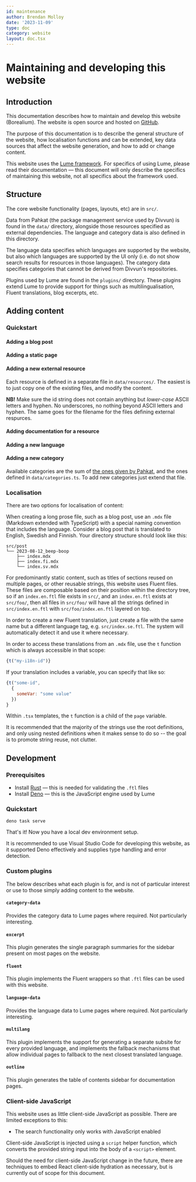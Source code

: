 ```yaml
---
id: maintenance
author: Brendan Molloy
date: '2023-11-09'
type: doc
category: website
layout: doc.tsx
---
```


# Maintaining and developing this website
## Introduction

This documentation describes how to maintain and develop this website (Borealium). The website is open source and hosted on [GitHub](https://github.com/borealium/borealium.org).

The purpose of this documentation is to describe the general structure of the website, how localisation functions and can be extended, key data sources that affect the website generation, and how to add or change content.

This website uses the [Lume framework](https://lume.land). For specifics of using Lume, please read their documentation — this document will only describe the specifics of maintaining this website, not all specifics about the framework used.

## Structure

The core website functionality (pages, layouts, etc) are in `src/`.

Data from Pahkat (the package management service used by Divvun) is found in the `data/` directory, alongside those
resources specified as external dependencies. The language and category data is also defined in this directory.

The language data specifies which languages are supported by the website, but also which languages are supported by the UI only 
(i.e. do not show search results for resources in those languages). The category data specifies categories that cannot be derived
from Divvun's repositories.

Plugins used by Lume are found in the `plugins/` directory. These plugins extend Lume to provide support for things such
as multilingualisation, Fluent translations, blog excerpts, etc.

## Adding content

### Quickstart

#### Adding a blog post

#### Adding a static page

#### Adding a new external resource

Each resource is defined in a separate file in `data/resources/`. The easiest is to just
copy one of the existing files, and modify the content.

**NB!** Make sure the id string does not contain anything but *lower-case* ASCII letters and hyphen. No
underscores, no nothing beyond ASCII letters and hyphen. The same goes for the filename for the files defining external respurces.

#### Adding documentation for a resource

#### Adding a new language

#### Adding a new category

Available categories are the sum of
[the ones given by Pahkat](https://github.com/divvun/pahkat.uit.no-index/blob/main/main/strings/en.toml),
and the ones defined in `data/categories.ts`. To add new categories just extend that file.

### Localisation

There are two options for localisation of content:

When creating a long prose file, such as a blog post, use an `.mdx` file (Markdown extended with TypeScript) with a special naming convention that includes the language. Consider a blog post that is
translated to English, Swedish and Finnish. Your directory structure should look like this:

```
src/post
└── 2023-08-12_beep-boop
    ├── index.mdx
    ├── index.fi.mdx
    └── index.sv.mdx
```

For predominantly static content, such as titles of sections reused on multiple pages, or other reusable strings, this website uses Fluent files. These files are composable based
on their position within the directory tree, so if an `index.en.ftl` file exists in `src/`, and an `index.en.ftl` exists at `src/foo/`, then all files in `src/foo/` will have all
the strings defined in `src/index.en.ftl` with `src/foo/index.en.ftl` layered on top.

In order to create a new Fluent translation, just create a file with the same name but a different language tag, e.g. `src/index.se.ftl`. The system will automatically detect it and use 
it where necessary.

In order to access these translations from an `.mdx` file, use the `t` function which is always accessible in that scope:

```javascript
{t("my-i18n-id")}
```

If your translation includes a variable, you can specify that like so:

```javascript
{t("some-id",
  {
    someVar: "some value"
  })
}
```

Within `.tsx` templates, the `t` function is a child of the `page` variable.

It is recommended that the majority of the strings use the root definitions, and only using nested definitions when it makes 
sense to do so -- the goal is to promote string reuse, not clutter.

## Development

### Prerequisites

- Install [Rust](https://rustup.rs) — this is needed for validating the `.ftl` files
- Install [Deno](https://docs.deno.com/runtime/manual/getting_started/installation) — this is the JavaScript engine used by Lume

### Quickstart

```
deno task serve
```

That's it! Now you have a local dev environment setup.

It is recommended to use Visual Studio Code for developing this website, as it supported Deno
effectively and supplies type handling and error detection.

### Custom plugins

The below describes what each plugin is for, and is not of particular interest or use to those simply adding content
to the website.

#### `category-data`

Provides the category data to Lume pages where required. Not particularly interesting.

#### `excerpt`

This plugin generates the single paragraph summaries for the sidebar present on most pages on the website.

#### `fluent`

This plugin implements the Fluent wrappers so that `.ftl` files can be used with this website.

#### `language-data`

Provides the language data to Lume pages where required. Not particularly interesting.

#### `multilang`

This plugin implements the support for generating a separate subsite for every provided language, and implements
the fallback mechanisms that allow individual pages to fallback to the next closest translated language.

#### `outline`

This plugin generates the table of contents sidebar for documentation pages.

### Client-side JavaScript

This website uses as little client-side JavaScript as possible. There are limited exceptions to this:

- The search functionality only works with JavaScript enabled

Client-side JavaScript is injected using a `script` helper function, which converts the provided string input into the body of a `<script>` element.

Should the need for client-side JavaScript change in the future, there are techniques to embed React client-side hydration as necessary, but is currently out of scope for this document.
